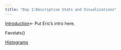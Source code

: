 ```yaml
---
title: "Day 1:Descriptive Stats and Visualizations"
---
```


[Introduction](./Presentation1.pdf)\<- Put Eric's intro here.

Favstats()

[Histograms](./histograms.html)
